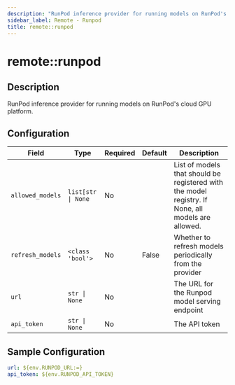 ```yaml
---
description: "RunPod inference provider for running models on RunPod's cloud GPU platform."
sidebar_label: Remote - Runpod
title: remote::runpod
---
```


# remote::runpod

## Description

RunPod inference provider for running models on RunPod's cloud GPU platform.

## Configuration

| Field | Type | Required | Default | Description |
|-------|------|----------|---------|-------------|
| `allowed_models` | `list[str \| None` | No |  | List of models that should be registered with the model registry. If None, all models are allowed. |
| `refresh_models` | `<class 'bool'>` | No | False | Whether to refresh models periodically from the provider |
| `url` | `str \| None` | No |  | The URL for the Runpod model serving endpoint |
| `api_token` | `str \| None` | No |  | The API token |

## Sample Configuration

```yaml
url: ${env.RUNPOD_URL:=}
api_token: ${env.RUNPOD_API_TOKEN}
```
